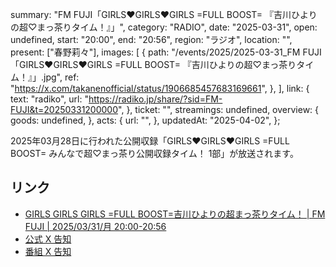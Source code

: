   summary: "FM FUJI「GIRLS♥GIRLS♥GIRLS =FULL BOOST= 『吉川ひよりの超♡まっ茶りタイム！』」",
  category: "RADIO",
  date: "2025-03-31",
  open: undefined,
  start: "20:00",
  end: "20:56",
  region: "ラジオ",
  location: "",
  present: ["春野莉々"],
  images: [
    {
      path: "/events/2025/2025-03-31_FM FUJI「GIRLS♥GIRLS♥GIRLS =FULL BOOST= 『吉川ひよりの超♡まっ茶りタイム！』」.jpg",
      ref: "https://x.com/takanenofficial/status/1906685457683169661",
    },
  ],
  link: {
    text: "radiko",
    url: "https://radiko.jp/share/?sid=FM-FUJI&t=20250331200000",
  },
  ticket: "",
  streamings: undefined,
  overview: {
    goods: undefined,
  },
  acts: {
    url: "",
  },
  updatedAt: "2025-04-02",
};

2025年03月28日に行われた公開収録「GIRLS♥GIRLS♥GIRLS =FULL BOOST= みんなで超♡まっ茶り公開収録タイム！ 1部」が放送されます。

## リンク

- [GIRLS GIRLS GIRLS =FULL BOOST=吉川ひよりの超まっ茶りタイム！ | FM FUJI | 2025/03/31/月 20:00-20:56](https://radiko.jp/share/?sid=FM-FUJI&t=20250331200000)
- [公式 X 告知](https://x.com/takanenofficial/status/1906685457683169661)
- [番組 X 告知](https://x.com/macha_timepiyo/status/1906602665255317505)
